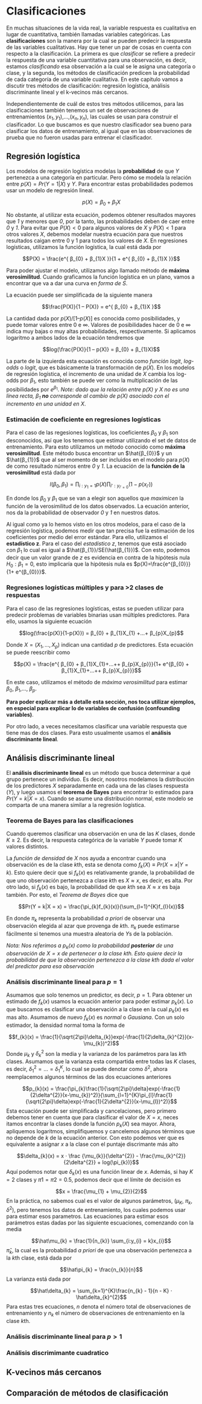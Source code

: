 # Clasificaciones

En muchas situaciones de la vida real, la variable respuesta es cualitativa en lugar de cuantitativa, también llamadas variables categóricas. Las **clasificaciones** son la manera por la cual se pueden predecir la respuesta de las variables cualitativas. Hay que tener un par de cosas en cuenta con respecto a la clasificación. La primera es que *clasificar* se refiere a predecir la respuesta de una variable cuantitativa para una observación, es decir, estamos *clasificando* esa observación a la cual se le asigna una categoría o clase, y la segunda, los métodos de clasificación predicen la probabilidad de cada categoría de una variable cualitativa. En este capitulo vamos a discutir tres métodos de clasificación: regresión logística, análisis discriminante lineal y el k-vecinos más cercanos.

Independientemente de cuál de estos tres métodos utilicemos, para las clasificaciones también tenemos un set de observaciones de entrenamientos $(x_{1}, y_{1})$,…,$(x_{n}, y_{n})$, las cuales se usan para construir el clasificador. Lo que buscamos es que nuestro clasificador sea bueno para clasificar los datos de entrenamiento, al igual que en las observaciones de prueba que no fueron usadas para entrenar el clasificador.

## Regresión logística

Los modelos de regresión logística modelas la **probabilidad** de que *Y* pertenezca a una categoría en particular. Pero cómo se modela la relación entre $p(X) = Pr(Y = 1|X)$ y *Y*. Para encontrar estas probabilidades podemos usar un modelo de regresión lineal.

$$p(X) = β_{0} + β_{1}X$$

No obstante, al utilizar esta ecuación, podemos obtener resultados mayores que *1* y menores que *0*, por la tanto, las probabilidades deben de caer entre *0* y *1*. Para evitar que $P(X) < 0$ para algunos valores de *X* y $P(X) < 1$ para otros valores *X*, debemos modelar nuestra ecuación para que nuestros resultados caigan entre 0 y 1 para todos los valores de *X*. En regresiones logísticas, utilizamos la función logística, la cual está dada por

$$P(X) = \frac{e^{ β_{0} + β_{1}X }}{1 + e^{ β_{0} + β_{1}X }}$$

Para poder ajustar el modelo, utilizamos algo llamado método de **máxima verosimilitud**. Cuando graficamos la función logística en un plano, vamos a encontrar que va a dar una curva en *forma de S*. 

La ecuación puede ser simplificada de la siguiente manera

$$\frac{P(X)}{1 – P(X)} = e^{ β_{0} + β_{1}X }$$

La cantidad dada por $p(X)/[1 – p(X)]$ es conocida como posibilidades, y puede tomar valores entre $0$ e $\infty$. Valores de posibilidades hacer de $0$ e $\infty$ indica muy bajas o muy altas probabilidades, respectivamente. Si aplicamos logaritmo a ambos lados de la ecuación tendremos que

$$log(\frac{P(X)}{1 – p(X)} = β_{0} + β_{1}X)$$

La parte de la izquierda esta ecuación es conocida como *función logit*, *log-odds* o *logit*, que es básicamente la transformación de $p(X)$. En los modelos de regresión logística, el incremento de una unidad de *X* cambia los log-odds por $β_{1}$, esto también se puede ver como la multiplicación de las posibilidades por $e^{β_{1}}$. *Note: dado que la relación entre $p(X)$ y $X$ no es una línea recta, $β_{1}$ **no** corresponde al cambio de $p(X)$ asociado con el incremento en una unidad en $X$*.

### Estimación de coeficiente en regresiones logísticas

Para el caso de las regesiones logísticas, los coeficientes $β_{0}$ y $β_{1}$ son desconocidos, así que los tenemos que estimar utilizando el set de datos de entrenamiento. Para esto utilizamos un método conocido como **máxima verosimilitud**. Este método busca encontrar un $\hat{β_{0}}$ y un $\hat{β_{1}}$ que al ser momento de ser incluidos en el modelo para $p(X)$ de como resultado números entre *0* y *1*. La ecuación de la **función de la verosimilitud** está dada por

$$l(β_{0}, β_{1}) = \prod_{i:y_{1} = 1}p(X) \prod_{i’:y_{i’=0}}(1-p(x_{i’}))$$

En donde los $β_{0}$ y $β_{1}$ que se van a elegir son aquellos que *maximicen* la función de la verosimilitud de los datos observados. La ecuación anterior, nos da la probabilidad de observador *0* y *1* en nuestros datos.

Al igual como ya lo hemos visto en los otros modelos, para el caso de la regresión logística, podemos medir que tan precisa fue la estimación de los coeficientes por medio del error estándar. Para ello, utilizamos el **estadístico z**. Para el caso del *estadístico z*, tenemos que está asociado con $β_{1}$ lo cual es igual a $\hat{β_{1}}/SE(\hat{β_{1}})$. Con esto, podemos decir que un valor grande de *z* es evidencia en contra de la hipótesis nula $H_{0}: β_{1}=0$, esto implicaría que la hipótesis nula es $p(X)=\frac{e^{β_{0}}}{1+ e^{β_{0}}}$.

### Regresiones logísticas múltiples y para >2 clases de respuestas

Para el caso de las regresiones logísticas, estas se pueden utilizar para predecir problemas de variables binarias usan múltiples predictores. Para ello, usamos la siguiente ecuación

$$log(\frac{p(X)}{1-p(X)}) = β_{0} + β_{1}X_{1} +…+ β_{p}X_{p}$$

Donde $X = (X_{1},…,X_{p})$ indican una cantidad *p* de predictores. Esta ecuación se puede reescribir como


$$p(X) = \frac{e^{ β_{0} + β_{1}X_{1}+…++ β_{p}X_{p}}}{1+ e^{β_{0} + β_{1}X_{1}+…++ β_{p}X_{p}}}$$

En este caso, utilizamos el método de *máxima verosimilitud* para estimar $β_{0}$, $β_{1}$,…, $β_{p}$.

**Para poder explicar más a detalle esta sección, nos toca utilizar ejemplos, en especial para explicar lo de variables de confusión (confounding variables)**.

Por otro lado, a veces necesitamos clasificar una variable respuesta que tiene mas de dos clases. Para esto usualmente usamos el **análisis discriminante lineal**.

## Análisis discriminante lineal

El **análisis discriminante lineal** es un método que busca determinar a qué grupo pertenece un individuo. Es decir, nosotros modelamos la distribución de los predictores *X* separadamente en cada una de las clases respuesta (*Y*), y luego usamos el **teorema de Bayes** para encontrar lo estimados para $Pr(Y = k|X=x)$. Cuando se asume una distribución normal, este modelo se comparta de una manera similar a la regresión logística. 

### Teorema de Bayes para las clasificaciones

Cuando queremos clasificar una observación en una de las *K* clases, donde $K \ge 2$. Es decir, la respuesta categórica de la variable *Y* puede tomar *K* valores distintos. 

La *función de densidad* de *X* nos ayuda a encontrar cuando una observación es de la clase *k*th, esta se denota como $f_{k}(X) ≡ Pr(X = x|Y = k)$. Esto quiere decir que si $f_{k}(x)$ es relativamente grande, la probabilidad de que uno observación pertenezca a clase *k*th es $X ≈ x$, es decir, es alta. Por otro lado, si $f_{k}(x)$ es bajo, la probabilidad de que *k*th sea $X ≈ x$ es baja también. Por esto, el *Teorema de Bayes* dice que

$$Pr(Y = k|X = x) = \frac{\pi_{k}f_{k}(x)}{\sum_{l=1}^{K}f_{l}(x)}$$

En donde ${\pi_{k}}$ representa la probabilidad *a priori* de observar una observación elegida al azar que provenga de *k*th. ${\pi_{k}}$ puede estimarse fácilmente si tenemos una muestra aleatoria de *Y*s de la población.

*Nota: Nos referimos a $p_{k}(x)$ como la probabilidad **posterior** de una observación de $X = x$ de pertenecer a la clase $k$th. Esto quiere decir la probabilidad de que la observación pertenezca a la clase $k$th $dada$ el valor del predictor para esa observación*


### Análisis discriminante lineal para $p = 1$

Asumamos que solo tenemos un predictor, es decir, $p = 1$. Para obtener un estimado de $f_{k}(x)$ usamos la ecuación anterior para poder estimar $p_{k}(x)$. Lo que buscamos es clasificar una observación a la clase en la cual $p_{k}(x)$ es mas alto. Asumamos de nuevo $f_{k}(x)$ es *normal* o *Gausiana*. Con un solo estimador, la densidad normal toma la forma de

$$f_{k}(x) = \frac{1}{\sqrt{2\pi}\delta_{k}}exp(-\frac{1}{2\delta_{k}^{2}}(x-\mu_{k})^2)$$
Donde $\mu_{k}$ y $\delta_{k}^{2}$ son la media y la varianza de los parámetros para las *k*th clases. Asumamos que la varianza esta compartida entre todas las *K* clases, es decir, $\delta_{1}^{2} = …=\delta_{1}^{K}$, lo cual se puede denotar como $\delta^{2}$, ahora reemplacemos algunos términos de las dos ecuaciones anteriores

$$p_{k}(x) = \frac{\pi_{k}\frac{1}{\sqrt{2\pi}\delta}exp(-\frac{1}{2\delta^{2}}(x-\mu_{k})^2)}{\sum_{l=1}^{K}\pi_{l}\frac{1}{\sqrt{2\pi}\delta}exp(-\frac{1}{2\delta^{2}}(x-\mu_{l})^2)}$$
Esta ecuación puede ser simplificada y cancelaciones, pero primero debemos tener en cuenta que para clasificar el valor de $X = x$, neces itamos encontrar la clases donde la función $p_{k}(X)$ sea mayor. Ahora, apliquemos logaritmos, simplifiquemos y cancelemos algunos términos que no depende de *k* de la ecuación anterior. Con esto podemos ver que es equivalente a asignar *x* a la clase con el puntaje discrimante más alto

$$\delta_{k}(x) = x ⋅ \frac {\mu_{k}}{\delta^{2}} - \frac{\mu_{k}^{2}}{2\delta^{2}} + log(\pi_{k})}$$
Aquí podemos notar que $\delta_{k}(x)$ es una función linear de *x*. Además, si hay $K = 2$ clases y $\pi{1} = \pi{2} = 0.5$, podemos decir que el límite de decisión es 

$$x = \frac{\mu_{1} + \mu_{2}}{2}$$
En la práctica, no sabemos cual es el valor de algunos parámetros, ($\mu_{K}$, $\pi_{k}$, $\delta^{2}$), pero tenemos los datos de entrenamiento, los cuales podemos usar para estimar esos parametros. Las ecuaciones para estimar esos parámetros estas dadas por las siguiente escuaciones, comenzando con la media

$$\hat\mu_{k} = \frac{1}{n_{k}} \sum_{i:y_{i} = k}x_{i}$$
$\hat\pi_{k}$, la cual es la probabilidad *a priori* de que una observación pertenezca a la *k*th clase, está dada por

$$\hat\pi_{k} = \frac{n_{k}}{n}$$
La varianza está dada por

$$\hat\delta_{k} = \sum_{k=1}^{K}\frac{n_{k} - 1}{n - K} ⋅ \hat\delta_{k}^{2}$$
Para estas tres ecuaciones, *n* denota el número total de observaciones de entrenamiento y $n_{k}$ el número de observaciones de entrenamiento en la clase *k*th.

### Análisis discriminante lineal para $p > 1$

### Análisis discrimimante cuadratico

## K-vecinos más cercanos

## Comparación de métodos de clasificación
